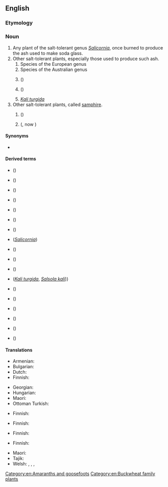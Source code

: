 ==English==
{{wikipedia}}

===Etymology===
{{compound|en|glass|wort}}

===Noun===
{{en-noun|~}}

# Any plant of the salt-tolerant genus ''[[Salicornia]]'', once burned to produce the ash used to make soda glass.
# Other salt-tolerant plants, especially those used to produce such ash.
## Species of the European genus {{taxlink|Sarcocornia|genus}}
## Species of the Australian genus {{taxlink|Tecticornia|genus}}
## {{taxlink|Arthrocnemum subterminale|species}} ({{vern|Parish's glasswort}})
## {{taxlink|Eriogonum salicornioides|species}} ({{vern|glasswort buckwheat}})
## ''[[Kali turgida]]''
# Other salt-tolerant plants, called [[samphire]].
## {{l|en|rock samphire}} (''{{ll|mul|Crithmum maritimum}}'')
## {{vern|golden samphire}} ({{taxlink|Inula crithmoides|species|ver=191008}}, now {{taxlink|Limbarda crithmoides|species|ver=191008}})

====Synonyms====
* {{sense|Salicornia}} {{vern|marsh samphire}}

====Derived terms====
* {{vern|American glasswort}} ({{taxlink|Salicornia virginica|species}})
* {{vern|bead glasswort}} ({{taxlink|Tecticornia flabelliformis|species}})
* {{vern|beaded glasswort}} ({{taxlink|Sarcocornia quinqueflora|species}})
* {{vern|blackseed glasswort}} ({{taxlink|Tecticornia pergranulata|species}})
* {{vern|common glasswort}} ({{taxlink|Salicornia europaea|species}})
* {{vern|dwarf glasswort}} ({{taxlink|Salicornia bigelovii|species}})
* {{vern|glasswort buckwheat}} ({{taxlink|Eriogonum salicornioides|species}})
* {{vern|jointed glasswort}} (''[[Salicornia]]'')
* {{vern|Pacific glasswort}} ({{taxlink|Sarcocornia pacifica|species}})
* {{vern|Parish's glasswort}} ({{taxlink|Arthrocnemum subterminale|species}})
* {{vern|perennial glasswort}} ({{taxlink|Sarcocornia perennis|species}})
* {{vern|prickly glasswort}} (''[[Kali turgida]]'', ''[[Salsola kali]]''))
* {{vern|purple glasswort}} ({{taxlink|Salicornia ramosissima|species}})
* {{vern|shrubby glasswort}} ({{taxlink|Tecticornia arbuscula|species}})
* {{vern|slender glasswort}} ({{taxlink|Salicornia maritima|species}})
* {{vern|thick-head glasswort}} ({{taxlink|Sarcocornia blackiana|species}})
* {{vern|Virginia glasswort}} ({{taxlink|Salicornia virginica|species}})
* {{vern|woody glasswort}} ({{taxlink|Salicornia virginica|species}})

====Translations====
{{trans-top|any plant of the genus ''Salicornia''}}
* Armenian: {{t+|hy|բալախ}}
* Bulgarian: {{t|bg|солянка|f|sc=Cyrl}}
* Dutch: {{t+|nl|zeekraal|f}}
* Finnish: {{t+|fi|suolayrtti}}
{{trans-mid}}
* Georgian: {{t|ka|ჩოღანო}}
* Hungarian: {{t|hu|sziksófű}}
* Maori: {{t|mi|ureure}}
* Ottoman Turkish: {{t|ota|غاسول}}
{{trans-bottom}}

{{trans-top|plant of the genus ''Sarcocornia''}}
* Finnish: {{t+|fi|suolasormikki}}
{{trans-mid}}
{{trans-bottom}}

{{trans-top|plant of the genus ''Tecticornia''}}
* Finnish: {{t+|fi|nivelsarvi}}
{{trans-mid}}
{{trans-bottom}}

{{trans-top|''Arthrocnemum subterminale''}}
* Finnish: {{t+|fi|suolasormio}}
{{trans-mid}}
{{trans-bottom}}

{{trans-top|''Eriogonum salicornioides''}}
{{trans-mid}}
{{trans-bottom}}

{{trans-top|''Kali turgida''}}
* Finnish: {{t+|fi|meriotakilokki}}
{{trans-mid}}
{{trans-bottom}}

{{trans-see|''Crithmum maritimum''|rock samphire}}

{{trans-see|''Inula crithmoides''|golden samphire}}

{{checktrans-top}}
{{trans-mid}}
* Maori: {{t-check|mi|ureure}} <!-- Was under "a plant" -->
* Tajik: {{t-check|tg|калимаи шиша}} <!-- Was under "a plant" -->
* Welsh: {{t-check|cy|llyrlys|m}}, {{t-check|cy|gwydrlys|m}}, {{t-check|cy|cali|m}}, {{t-check|cy|corn carw'r môr|m}} <!-- Was under "a plant" -->
{{trans-bottom}}

[[Category:en:Amaranths and goosefoots]]
[[Category:en:Buckwheat family plants]]